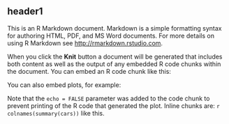 <!--rmd_metadata
title: "Untitled"
output:
  html_document:
    toc: true
rmd_metadata-->
header1
-------

This is an R Markdown document. Markdown is a simple formatting syntax
for authoring HTML, PDF, and MS Word documents. For more details on
using R Markdown see <http://rmarkdown.rstudio.com>.

When you click the **Knit** button a document will be generated that
includes both content as well as the output of any embedded R code
chunks within the document. You can embed an R code chunk like this:

<!--begin.keepcode```{r}
summary(cars)
```end.keepcode-->
You can also embed plots, for example:

<!--begin.keepcode```{r, echo=FALSE}
plot(cars)
```end.keepcode-->
Note that the `echo = FALSE` parameter was added to the code chunk to
prevent printing of the R code that generated the plot. Inline chunks
are: `r colnames(summary(cars))` like this.

